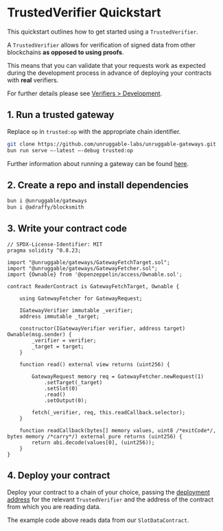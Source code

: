 # TrustedVerifier Quickstart

This quickstart outlines how to get started using a `TrustedVerifier`.

A `TrustedVerifier` allows for verification of signed data from other blockchains **as opposed to using proofs**.

This means that you can validate that your requests work as expected during the development process in advance of deploying your contracts with **real** verifiers.

For further details please see [Verifiers > Development](/verifiers/development).

## 1. Run a trusted gateway

Replace `op` in `trusted:op` with the appropriate chain identifier.

```bash
git clone https://github.com/unruggable-labs/unruggable-gateways.git
bun run serve —-latest —-debug trusted:op
```

Further information about running a gateway can be found [here](/running-a-gateway).

## 2. Create a repo and install dependencies

```bash
bun i @unruggable/gateways
bun i @adraffy/blocksmith
```

## 3. Write your contract code

```solidity
// SPDX-License-Identifier: MIT
pragma solidity ^0.8.23;

import "@unruggable/gateways/GatewayFetchTarget.sol";
import "@unruggable/gateways/GatewayFetcher.sol";
import {Ownable} from '@openzeppelin/access/Ownable.sol';

contract ReaderContract is GatewayFetchTarget, Ownable {

	using GatewayFetcher for GatewayRequest;
	
	IGatewayVerifier immutable _verifier;
	address immutable _target;
	
	constructor(IGatewayVerifier verifier, address target) Ownable(msg.sender) {
		_verifier = verifier;
		_target = target;
	}

	function read() external view returns (uint256) {

		GatewayRequest memory req = GatewayFetcher.newRequest(1)
            .setTarget(_target)
            .setSlot(0)
            .read()
            .setOutput(0);

		fetch(_verifier, req, this.readCallback.selector);
	}

	function readCallback(bytes[] memory values, uint8 /*exitCode*/, bytes memory /*carry*/) external pure returns (uint256) {
        return abi.decode(values[0], (uint256));
	}
}
```

## 4. Deploy your contract

Deploy your contract to a chain of your choice, passing the [deployment address](/verifiers/deployments) for the relevant `TrustedVerifier` and the address of the contract from which you are reading data.

The example code above reads data from our `SlotDataContract`.